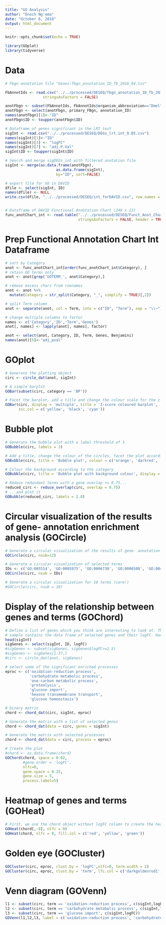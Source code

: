 ```yaml
---
title: "GO Analysis"
author: "Enoch Ng'oma"
date: "October 6, 2018"
output: html_document
---
```


```r
knitr::opts_chunk$set(echo = TRUE)

library(GOplot)
library(tidyverse)
```

# Data

```r
# Fbgn annotation file "Genes:fbgn_annotation_ID_fb_2018_04.tsv"

FbAnnotIds <- read.csv("../../processed/DESEQ/fbgn_annotation_ID_fb_2018_04.csv",
                 stringsAsFactors = FALSE)

anotFbgn <- subset(FbAnnotIds, FbAnnotIds$organism_abbreviation=="Dmel")
anotFbgn <- select(anotFbgn, primary_FBgn, annotation_ID)
names(anotFbgn)[1]<-"ID"
anotFbgn$ID <- toupper(anotFbgn$ID)

# Dataframe of genes significant in the LRT test
sigInt <- read.csv("../../processed/DESEQ/DEGs_lrt.int_0.05.csv")
names(sigInt)[1]<-"ID"
names(sigInt)[3] <- "logFC"
names(sigInt)[7] <- "adj.P.Val" 
sigInt$ID <- toupper(sigInt$ID)

# Search and merge sigDEGs_int with filtered anotation file
sigInt <- merge(as.data.frame(anotFbgn), 
                       as.data.frame(sigInt), 
                       by="ID", sort=FALSE)

# export file for GO in DAVID
dfile <- select(sigInt, ID)
names(dfile) <- NULL
write.csv(dfile, "../../processed/DESEQ/int_forDAVID.csv", row.names = FALSE)


# Dataframe of DAVID Functional Annotation Chart (246 x 13)
func_anotChart_int <- read.table("../../processed/DESEQ/Funct_Anot_Chart_int.txt", 
                                 stringsAsFactors = FALSE, header = TRUE,sep = "\t")
```

# Prep Functional Annotation Chart Int Dataframe

```r
# sort by Category
anot <- func_anotChart_int[order(func_anotChart_int$Category), ]
# retain GO terms only
anot <- anot[grep('GOTERM_', anot$Category),]

# remove excess chars from rownames
anot <- anot %>%
  mutate(Category = str_split(Category, "_", simplify = TRUE)[,2])

# split Term column
anot <- separate(anot, col = Term, into = c("ID", "Term"), sep = "\\~")

# change multiple columns to factor
names <- c('Category','ID','Term','Genes')
anot[, names] <- lapply(anot[, names], factor)

anot <- select(anot, Category, ID, Term, Genes, Benjamini)
names(anot)[5]<-"adj_pval"
```

# GOplot

```r
# Generate the plotting object
circ <- circle_dat(anot, sigInt)

# A simple barplot
GOBar(subset(circ, category == 'BP'))

# Facet the barplot, add a title and change the colour scale for the z-score
GOBar(circ, display = 'multiple', title = 'Z-score coloured barplot', 
      zsc.col = c('yellow', 'black', 'cyan'))
```

# Bubble plot

```r
# Generate the bubble plot with a label threshold of 3
GOBubble(circ, labels = 3)

# Add a title, change the colour of the circles, facet the plot according to the categories and change the label threshold
GOBubble(circ, title = 'Bubble plot', colour = c('orange', 'darkred', 'gold'), display = 'multiple', labels = 3)

# Colour the background according to the category
GOBubble(circ, title = 'Bubble plot with background colour', display = 'multiple', bg.col = T, labels = 3)

# Reduce redundant terms with a gene overlap >= 0.75...
reduced_circ <- reduce_overlap(circ, overlap = 0.75)
# ...and plot it
GOBubble(reduced_circ, labels = 2.8)
```

# Circular visualization of the results of gene- annotation enrichment analysis (GOCircle)

```r
# Generate a circular visualization of the results of gene- annotation enrichment analysis
GOCircle(circ, nsub=12)

# Generate a circular visualization of selected terms
IDs <- c('GO:005514', 'GO:0005975', 'GO:0006730', 'GO:0006508', 'GO:0046323')
GOCircle(circ, nsub = IDs)

# Generate a circular visualization for 10 terms (care!)
#GOCircle(circ, nsub = 10)
```

# Display of the relationship between genes and terms (GOChord)

```r
# Define a list of genes which you think are interesting to look at. The item EC$genes of the toy 
# sample contains the data frame of selected genes and their logFC. Have a look...
head(sigInt)
sigGenes <- select(sigInt, ID, logFC)
#sigGenes <- subset(sigGenes, sigGenes$logFC>=2.5)
#sigGenes <- sigGenes[1:37,]
#circ <- circle_dat(anot, sigGenes)

# select some of the significant enriched processes
eproc <- c('oxidation-reduction process',
           'carbohydrate metabolic process',
           'one-carbon metabolic process',
           'proteolysis',
           'glucose import',
           'hexose transmembrane transport',
           'glucose homeostasis')

# binary matrix
chord <- chord_dat(circ, sigInt, eproc)

# Generate the matrix with a list of selected genes
chord <- chord_dat(data = circ, genes = sigInt)

# Generate the matrix with selected processes
chord <- chord_dat(data = circ, process = eproc)

# Create the plot
#chord <- as.data.frame(chord)
GOChord(chord, space = 0.02, 
        #gene.order = 'logFC',
        nlfc=0, 
        gene.space = 0.25, 
        gene.size = 5, 
        process.label=5)

```

# Heatmap of genes and terms (GOHeat)

```r
# First, we use the chord object without logFC column to create the heatmap
GOHeat(chord[,-8], nlfc = 0)
GOHeat(chord, nlfc = 0, fill.col = c('red', 'yellow', 'green'))
```

# Golden eye (GOCluster)

```r
GOCluster(circ, eproc, clust.by = 'logFC',nlfc=0, term.width = 2)
GOCluster(circ, eproc, clust.by = 'term', lfc.col = c('darkgoldenrod1', 'black', 'cyan1'))
```

# Venn diagram (GOVenn)

```r
l1 <- subset(circ, term == 'oxidation-reduction process', c(sigInt,logFC))
l2 <- subset(circ, term == 'carbohydrate metabolic process', c(sigInt,logFC))
l3 <- subset(circ, term == 'glucose import', c(sigInt,logFC))
GOVenn(l1,l2,l3, label = c('oxidation-reduction process', 'carbohydrate metabolic process', 'glucose import'))
```





